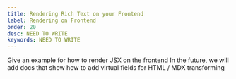 ```yaml
---
title: Rendering Rich Text on your Frontend
label: Rendering on Frontend
order: 20
desc: NEED TO WRITE 
keywords: NEED TO WRITE
---
```


Give an example for how to render JSX on the frontend
In the future, we will add docs that show how to add virtual fields for HTML / MDX transforming